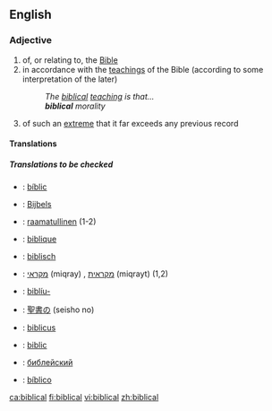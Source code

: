 ==English==
===Adjective===
{{en-adj}}

# of, or relating to, the [[Bible]]
# in accordance with the [[teaching]]s of the Bible (according to some interpretation of the later)
#: ''The [[biblical]] [[teaching]] is that...''
#: '''''biblical''' morality''
# of such an [[extreme]] that it far exceeds any previous record

====Translations====
{{trans-top|of, or relating to, the Bible}}
{{trans-mid}}
{{trans-bottom}}

{{trans-top|in accordance with the teachings of the Bible}}
{{trans-mid}}
{{trans-bottom}}

{{trans-top|an extreme event that exceeds previous records}}
{{trans-mid}}
{{trans-bottom}}

=====Translations to be checked=====
{{checktrans}}
{{trans-top|translations to be checked}}
*{{ttbc|Catalan}}: [[bíblic]]
*{{ttbc|Dutch}}: [[Bijbels]]
*{{ttbc|Finnish}}: [[raamatullinen]] (1-2)
*{{ttbc|French}}: [[biblique]]
*{{ttbc|German}}: [[biblisch]]
*{{ttbc|Hebrew}}: [[מקראי]] (miqray) {{m}}, [[מקראית]] (miqrayt) {{f}} (1,2)
{{trans-mid}}
*{{ttbc|Icelandic}}: [[biblía|biblíu-]]
*{{ttbc|Japanese}}: [[聖書]]の (seisho no)
*{{ttbc|Latin}}: [[biblicus]]
*{{ttbc|Romanian}}: [[biblic]]
*{{ttbc|Russian}}: [[библейский]]
*{{ttbc|Spanish}}: [[bíblico]]
{{trans-bottom}}

[[ca:biblical]]
[[fi:biblical]]
[[vi:biblical]]
[[zh:biblical]]